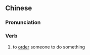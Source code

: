==Chinese==
{{zh-forms}}

===Pronunciation===
{{zh-pron
|m=zhīzuǐ,er=y
|m-s=zi1zui3
|cat=v
}}

===Verb===
{{zh-verb}}

# {{lb|zh|dialectal|including|Beijing|Sichuanese}} to [[order]] someone to do something